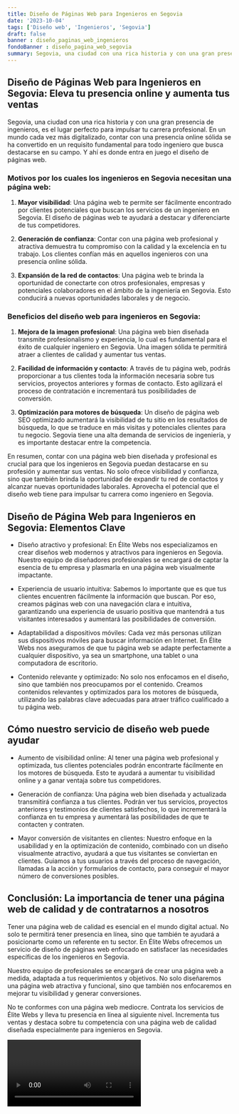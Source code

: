 ```yaml
---
title: Diseño de Páginas Web para Ingenieros en Segovia
date: '2023-10-04'
tags: ['Diseño web', 'Ingenieros', 'Segovia']
draft: false
banner : diseño_paginas_web_ingenieros
fondoBanner : diseño_pagina_web_segovia
summary: Segovia, una ciudad con una rica historia y con una gran presencia de ingenieros, es el lugar perfecto para impulsar tu carrera profesional. En un mundo cada vez más digitalizado, contar con una presencia online sólida se ha convertido en un requisito fundamental para todo ingeniero que busca destacarse en su campo. Y ahí es donde entra en juego el diseño de páginas web.
---
```


## Diseño de Páginas Web para Ingenieros en Segovia: Eleva tu presencia online y aumenta tus ventas

Segovia, una ciudad con una rica historia y con una gran presencia de ingenieros, es el lugar perfecto para impulsar tu carrera profesional. En un mundo cada vez más digitalizado, contar con una presencia online sólida se ha convertido en un requisito fundamental para todo ingeniero que busca destacarse en su campo. Y ahí es donde entra en juego el diseño de páginas web.

### Motivos por los cuales los ingenieros en Segovia necesitan una página web:

1. **Mayor visibilidad**: Una página web te permite ser fácilmente encontrado por clientes potenciales que buscan los servicios de un ingeniero en Segovia. El diseño de páginas web te ayudará a destacar y diferenciarte de tus competidores.

2. **Generación de confianza**: Contar con una página web profesional y atractiva demuestra tu compromiso con la calidad y la excelencia en tu trabajo. Los clientes confían más en aquellos ingenieros con una presencia online sólida.

3. **Expansión de la red de contactos**: Una página web te brinda la oportunidad de conectarte con otros profesionales, empresas y potenciales colaboradores en el ámbito de la ingeniería en Segovia. Esto conducirá a nuevas oportunidades laborales y de negocio.

### Beneficios del diseño web para ingenieros en Segovia:

1. **Mejora de la imagen profesional**: Una página web bien diseñada transmite profesionalismo y experiencia, lo cual es fundamental para el éxito de cualquier ingeniero en Segovia. Una imagen sólida te permitirá atraer a clientes de calidad y aumentar tus ventas.

2. **Facilidad de información y contacto**: A través de tu página web, podrás proporcionar a tus clientes toda la información necesaria sobre tus servicios, proyectos anteriores y formas de contacto. Esto agilizará el proceso de contratación e incrementará tus posibilidades de conversión.

3. **Optimización para motores de búsqueda**: Un diseño de página web SEO optimizado aumentará la visibilidad de tu sitio en los resultados de búsqueda, lo que se traduce en más visitas y potenciales clientes para tu negocio. Segovia tiene una alta demanda de servicios de ingeniería, y es importante destacar entre la competencia.

En resumen, contar con una página web bien diseñada y profesional es crucial para que los ingenieros en Segovia puedan destacarse en su profesión y aumentar sus ventas. No solo ofrece visibilidad y confianza, sino que también brinda la oportunidad de expandir tu red de contactos y alcanzar nuevas oportunidades laborales. Aprovecha el potencial que el diseño web tiene para impulsar tu carrera como ingeniero en Segovia.

<GifSeo />

<Cta />

## Diseño de Página Web para Ingenieros en Segovia: Elementos Clave

- Diseño atractivo y profesional: En Élite Webs nos especializamos en crear diseños web modernos y atractivos para ingenieros en Segovia. Nuestro equipo de diseñadores profesionales se encargará de captar la esencia de tu empresa y plasmarla en una página web visualmente impactante.

- Experiencia de usuario intuitiva: Sabemos lo importante que es que tus clientes encuentren fácilmente la información que buscan. Por eso, creamos páginas web con una navegación clara e intuitiva, garantizando una experiencia de usuario positiva que mantendrá a tus visitantes interesados y aumentará las posibilidades de conversión.

- Adaptabilidad a dispositivos móviles: Cada vez más personas utilizan sus dispositivos móviles para buscar información en Internet. En Élite Webs nos aseguramos de que tu página web se adapte perfectamente a cualquier dispositivo, ya sea un smartphone, una tablet o una computadora de escritorio.

- Contenido relevante y optimizado: No solo nos enfocamos en el diseño, sino que también nos preocupamos por el contenido. Creamos contenidos relevantes y optimizados para los motores de búsqueda, utilizando las palabras clave adecuadas para atraer tráfico cualificado a tu página web.

## Cómo nuestro servicio de diseño web puede ayudar

- Aumento de visibilidad online: Al tener una página web profesional y optimizada, tus clientes potenciales podrán encontrarte fácilmente en los motores de búsqueda. Esto te ayudará a aumentar tu visibilidad online y a ganar ventaja sobre tus competidores.

- Generación de confianza: Una página web bien diseñada y actualizada transmitirá confianza a tus clientes. Podrán ver tus servicios, proyectos anteriores y testimonios de clientes satisfechos, lo que incrementará la confianza en tu empresa y aumentará las posibilidades de que te contacten y contraten.

- Mayor conversión de visitantes en clientes: Nuestro enfoque en la usabilidad y en la optimización de contenido, combinado con un diseño visualmente atractivo, ayudará a que tus visitantes se conviertan en clientes. Guiamos a tus usuarios a través del proceso de navegación, llamadas a la acción y formularios de contacto, para conseguir el mayor número de conversiones posibles.

## Conclusión: La importancia de tener una página web de calidad y de contratarnos a nosotros

Tener una página web de calidad es esencial en el mundo digital actual. No solo te permitirá tener presencia en línea, sino que también te ayudará a posicionarte como un referente en tu sector. En Élite Webs ofrecemos un servicio de diseño de páginas web enfocado en satisfacer las necesidades específicas de los ingenieros en Segovia.

Nuestro equipo de profesionales se encargará de crear una página web a medida, adaptada a tus requerimientos y objetivos. No solo diseñaremos una página web atractiva y funcional, sino que también nos enfocaremos en mejorar tu visibilidad y generar conversiones.

No te conformes con una página web mediocre. Contrata los servicios de Élite Webs y lleva tu presencia en línea al siguiente nivel. Incrementa tus ventas y destaca sobre tu competencia con una página web de calidad diseñada especialmente para ingenieros en Segovia.

<Video />

<CtaBot job='Ingenieros' city='Segovia'/>

<Gmaps query='Segovia+españa+maps' />